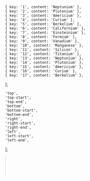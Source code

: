 


    { key: '1', content: 'Neptunium' },
    { key: '2', content: 'Plutonium' },
    { key: '3', content: 'Americium' },
    { key: '4', content: 'Curium' },
    { key: '5', content: 'Berkelium' },
    { key: '6', content: 'Californium' },
    { key: '7', content: 'Einsteinium' },
    { key: '8', content: 'Fermium' },
    { key: '9', content: 'Vanadium' },
    { key: '10', content: 'Manganese' },
    { key: '11', content: 'Silicon' },
    { key: '12', content: 'Titanium' },
    { key: '13', content: 'Neptunium' },
    { key: '14', content: 'Plutonium' },
    { key: '15', content: 'Americium' },
    { key: '16', content: 'Curium' },
    { key: '17', content: 'Berkelium' },
];

    'top',
    'top-start',
    'top-end',
    'bottom',
    'bottom-start',
    'bottom-end',
    'right',
    'right-start',
    'right-end',
    'left',
    'left-start',
    'left-end',
];

<Meta 
    title='Компоненты/Select'  
    component={Select} 
/>

<!-- Canvas -->

<Story name='Select'>
    <Select
        block={boolean('block', false)}
        size={selectKnob('size', ['s', 'm', 'l', 'xl'], 's')}
        disabled={boolean('disabled', false)}
        error={text('error', '')}
        hint={text('hint', '')}
        options={options}
        multiple={boolean('multiple', false)}
        allowUnselect={boolean('allowUnselect', true)}
        closeOnSelect={boolean('closeOnSelect', true)}
        Arrow={boolean('Arrow', true) ? Arrow : () => null}
        circularNavigation={boolean('circularNavigation', false)}
        nativeSelect={boolean('nativeSelect', false)}
        placeholder={text('placeholder', 'Выберите элемент')}
        label={text('label', 'Элемент')}
        visibleOptions={number('visibleOptions', 5)}
        defaultOpen={boolean('defaultOpen', false)}
        popoverPosition={selectKnob('popoverPosition', POSITION_OPTIONS, 'bottom-start')}
        optionsListWidth={selectKnob('optionsListWidth', ['field', 'content'], 'field')}
    />
</Story>

<Story name='SelectMobile'>
    <SelectMobile
        block={boolean('block', false)}
        size={selectKnob('size', ['s', 'm', 'l', 'xl'], 's')}
        disabled={boolean('disabled', false)}
        error={text('error', '')}
        hint={text('hint', '')}
        options={options}
        multiple={boolean('multiple', false)}
        allowUnselect={boolean('allowUnselect', true)}
        closeOnSelect={boolean('closeOnSelect', true)}
        Arrow={boolean('Arrow', true) ? Arrow : () => null}
        circularNavigation={boolean('circularNavigation', false)}
        placeholder={text('placeholder', 'Выберите элемент')}
        label={text('label', 'Элемент')}
        defaultOpen={boolean('defaultOpen', false)}
        swipeable={boolean('swipeable', true)}
    />
</Story>

<Story name='SelectModalMobile'>
    <SelectModalMobile
        block={boolean('block', false)}
        size={selectKnob('size', ['s', 'm', 'l', 'xl'], 's')}
        disabled={boolean('disabled', false)}
        error={text('error', '')}
        hint={text('hint', '')}
        options={options}
        multiple={boolean('multiple', true)}
        allowUnselect={boolean('allowUnselect', true)}
        closeOnSelect={boolean('closeOnSelect', true)}
        Arrow={boolean('Arrow', true) ? Arrow : () => null}
        circularNavigation={boolean('circularNavigation', false)}
        placeholder={text('placeholder', 'Выберите элемент')}
        label={text('label', 'Элемент')}
        defaultOpen={boolean('defaultOpen', false)}
    />
</Story>

<!-- Docs -->

<ComponentHeader
    name='Select'
    version={version}
    package='@alfalab/core-components/select'
    stage={2}
/>

```jsx
import { Select } from '@alfalab/core-components/select';
```

<Tabs
    description={<Description />}
    props={<Props of={Select} />}
    cssVars={<CssVars css={vars} />}
    changelog={<Changelog />}
/>
